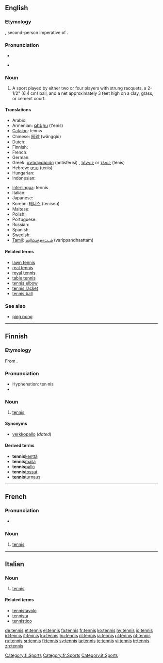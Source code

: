 ==English==

===Etymology===
{{OF.}} {{term|tenez|lang=fro}}, second-person imperative of {{term|tenir|lang=fro||hold}}.

===Pronunciation===
* {{IPA|/tɛn.ɪs/}}
* {{a|US}} {{SAMPA|/tE.nIs/}}

===Noun===
{{en-noun|-}}

# {{sport}} A sport played by either two or four players with strung racquets, a 2-1/2" (6.4 cm) ball, and a net approximately 3 feet high on a clay, grass, or cement court.

====Translations====
{{trans-top|sport played by two or four players with strung racquets}}
* Arabic: {{Arab|[[تنس]]}} {{unicode|(tínis)}} {{m}}
* Armenian: [[թենիս]] (t'enis)
* [[Catalan]]: tennis {{m}}
* Chinese: [[网球]] (wăngqiú)
* Dutch: {{t+|nl|tennis}}
* Finnish: {{t+|fi|tennis}}
* French: {{t+|fr|tennis|m}}
* German: {{t+|de|Tennis|n}}
* Greek: [[αντισφαίριση]] (antisférisi) {{f}}, [[τέννις]] or [[τένις]] (ténis) {{n}}
* Hebrew: [[טניס]] (tenis) {{m}}
* Hungarian: {{t+|hu|tenisz}}
* Indonesian: {{t+|id|tenis|xs=Indonesian}}
{{trans-mid}}
* [[Interlingua]]: tennis
* Italian: {{t+|it|tennis|m}}
* Japanese: {{t+|ja|テニス|tr=tenisu|sc=Jpan}}
* Korean: [[테니스]] (teniseu)
* Maltese: {{t-|mt|tenis|xs=Maltese}}
* Polish: {{t-|pl|tenis ziemny|m}}
* Portuguese: {{t+|pt|tênis|m}}
* Russian: {{t-|ru|теннис|m|tr=ténnis|sc=Cyrl}}
* Spanish: {{t-|es|tenis|m}}
* Swedish: {{t+|sv|tennis}}
* [[Tamil]]: [[வரிப்பந்தாட்டம்]] (varippandhaattam)
{{trans-bottom}}

====Related terms====
* [[lawn tennis]]
* [[real tennis]]
* [[royal tennis]]
* [[table tennis]]
* [[tennis elbow]]
* [[tennis racket]]
* [[tennis ball]]

===See also===
* [[ping pong]]

----

==Finnish==

===Etymology===
From {{E.|fi}} {{term|tennis|lang=en}}.

===Pronunciation===
* Hyphenation: ten·nis
* {{IPA|lang=fi|[ˈtenːis]}}

===Noun===
{{fi-noun|tenni|type=elämys}}

# [[#English|tennis]]

====Synonyms====
* [[verkkopallo]] (''dated'')

====Derived terms====
* '''tennis'''[[kenttä]]
* '''tennis'''[[maila]]
* '''tennis'''[[pallo]]
* '''tennis'''[[tossut]]
* '''tennis'''[[turnaus]]

[[Category:fi:Sports]]

----

==French==

===Pronunciation===
*{{audio|Fr-tennis.ogg|audio}}

===Noun===
{{fr-noun|m|-}}

# [[#English|tennis]]

[[Category:fr:Sports]]

----

==Italian==

===Noun===
{{infl|it|noun|gender=m}} {{inv}}

# [[#English|tennis]]

====Related terms====
* [[tennistavolo]]
* [[tennista]]
* [[tennistico]]

[[Category:it:Sports]]

[[de:tennis]]
[[et:tennis]]
[[el:tennis]]
[[fa:tennis]]
[[fr:tennis]]
[[ko:tennis]]
[[hy:tennis]]
[[io:tennis]]
[[id:tennis]]
[[it:tennis]]
[[ku:tennis]]
[[hu:tennis]]
[[nl:tennis]]
[[ja:tennis]]
[[pl:tennis]]
[[pt:tennis]]
[[ru:tennis]]
[[sr:tennis]]
[[fi:tennis]]
[[sv:tennis]]
[[ta:tennis]]
[[te:tennis]]
[[vi:tennis]]
[[tr:tennis]]
[[zh:tennis]]